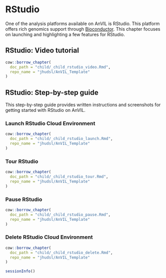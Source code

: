 # RStudio

One of the analysis platforms available on AnVIL is RStudio. This platform offers rich genomics support through [Bioconductor](https://anvilproject.org/learn/run-interactive-analyses/getting-started-with-bioconductor). This chapter focuses on launching and highlighting a few features for RStudio.

## RStudio: Video tutorial

```r
cow::borrow_chapter(
  doc_path = "child/_child_rstudio_video.Rmd",
  repo_name = "jhudsl/AnVIL_Template"
)
```

## RStudio: Step-by-step guide

This step-by-step guide provides written instructions and screenshots for getting started with RStudio on AnVIL.


### Launch RStudio Cloud Environment

```r
cow::borrow_chapter(
  doc_path = "child/_child_rstudio_launch.Rmd",
  repo_name = "jhudsl/AnVIL_Template"
)
```

### Tour RStudio

```r
cow::borrow_chapter(
  doc_path = "child/_child_rstudio_tour.Rmd",
  repo_name = "jhudsl/AnVIL_Template"
)
```


### Pause RStudio {#stopping}

```r
cow::borrow_chapter(
  doc_path = "child/_child_rstudio_pause.Rmd",
  repo_name = "jhudsl/AnVIL_Template"
)
```

### Delete RStudio Cloud Environment

```r
cow::borrow_chapter(
  doc_path = "child/_child_rstudio_delete.Rmd",
  repo_name = "jhudsl/AnVIL_Template"
)
```



```r
sessionInfo()
```
